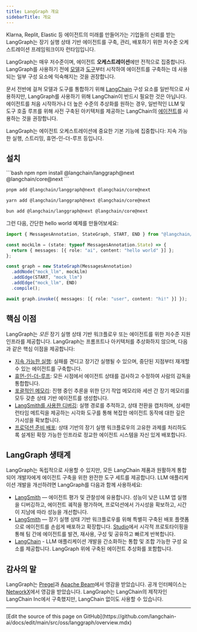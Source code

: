 ```yaml
---
title: LangGraph 개요
sidebarTitle: 개요
---
```



<AlphaCallout />

Klarna, Replit, Elastic 등 에이전트의 미래를 만들어가는 기업들의 신뢰를 받는 LangGraph는 장기 실행 상태 기반 에이전트를 구축, 관리, 배포하기 위한 저수준 오케스트레이션 프레임워크이자 런타임입니다.

LangGraph는 매우 저수준이며, 에이전트 **오케스트레이션**에만 전적으로 집중합니다. LangGraph를 사용하기 전에 [모델](/oss/javascript/langchain/models)과 [도구](/oss/javascript/langchain/tools)부터 시작하여 에이전트를 구축하는 데 사용되는 일부 구성 요소에 익숙해지는 것을 권장합니다.

문서 전반에 걸쳐 모델과 도구를 통합하기 위해 [LangChain](/oss/javascript/langchain/overview) 구성 요소를 일반적으로 사용하지만, LangGraph를 사용하기 위해 LangChain이 반드시 필요한 것은 아닙니다. 에이전트를 처음 시작하거나 더 높은 수준의 추상화를 원하는 경우, 일반적인 LLM 및 도구 호출 루프를 위해 사전 구축된 아키텍처를 제공하는 LangChain의 [에이전트](/oss/javascript/langchain/agents)를 사용하는 것을 권장합니다.

LangGraph는 에이전트 오케스트레이션에 중요한 기본 기능에 집중합니다: 지속 가능한 실행, 스트리밍, 휴먼-인-더-루프 등입니다.

## <Icon icon="download" size={20} /> 설치



<CodeGroup>
```bash npm
npm install @langchain/langgraph@next @langchain/core@next
```

```bash pnpm
pnpm add @langchain/langgraph@next @langchain/core@next
```

```bash yarn
yarn add @langchain/langgraph@next @langchain/core@next
```

```bash bun
bun add @langchain/langgraph@next @langchain/core@next
```
</CodeGroup>


그런 다음, 간단한 hello world 예제를 만들어보세요:



```typescript
import { MessagesAnnotation, StateGraph, START, END } from "@langchain/langgraph";

const mockLlm = (state: typeof MessagesAnnotation.State) => {
  return { messages: [{ role: "ai", content: "hello world" }] };
};

const graph = new StateGraph(MessagesAnnotation)
  .addNode("mock_llm", mockLlm)
  .addEdge(START, "mock_llm")
  .addEdge("mock_llm", END)
  .compile();

await graph.invoke({ messages: [{ role: "user", content: "hi!" }] });
```


## 핵심 이점

LangGraph는 *모든* 장기 실행 상태 기반 워크플로우 또는 에이전트를 위한 저수준 지원 인프라를 제공합니다. LangGraph는 프롬프트나 아키텍처를 추상화하지 않으며, 다음과 같은 핵심 이점을 제공합니다:

* [지속 가능한 실행](/oss/javascript/langgraph/durable-execution): 실패를 견디고 장기간 실행될 수 있으며, 중단된 지점부터 재개할 수 있는 에이전트를 구축합니다.
* [휴먼-인-더-루프](/oss/javascript/langgraph/interrupts): 모든 시점에서 에이전트 상태를 검사하고 수정하여 사람의 감독을 통합합니다.
* [포괄적인 메모리](/oss/javascript/concepts/memory): 진행 중인 추론을 위한 단기 작업 메모리와 세션 간 장기 메모리를 모두 갖춘 상태 기반 에이전트를 생성합니다.
* [LangSmith를 사용한 디버깅](/langsmith/home): 실행 경로를 추적하고, 상태 전환을 캡처하며, 상세한 런타임 메트릭을 제공하는 시각화 도구를 통해 복잡한 에이전트 동작에 대한 깊은 가시성을 확보합니다.
* [프로덕션 준비 배포](/langsmith/deployments): 상태 기반의 장기 실행 워크플로우의 고유한 과제를 처리하도록 설계된 확장 가능한 인프라로 정교한 에이전트 시스템을 자신 있게 배포합니다.

## LangGraph 생태계

LangGraph는 독립적으로 사용할 수 있지만, 모든 LangChain 제품과 원활하게 통합되어 개발자에게 에이전트 구축을 위한 완전한 도구 세트를 제공합니다. LLM 애플리케이션 개발을 개선하려면 LangGraph를 다음과 함께 사용하세요:

* [LangSmith](http://www.langchain.com/langsmith) — 에이전트 평가 및 관찰성에 유용합니다. 성능이 낮은 LLM 앱 실행을 디버깅하고, 에이전트 궤적을 평가하며, 프로덕션에서 가시성을 확보하고, 시간이 지남에 따라 성능을 개선합니다.
* [LangSmith](/langsmith/home) — 장기 실행 상태 기반 워크플로우를 위해 특별히 구축된 배포 플랫폼으로 에이전트를 손쉽게 배포하고 확장합니다. [Studio](/langsmith/studio)에서 시각적 프로토타이핑을 통해 팀 간에 에이전트를 발견, 재사용, 구성 및 공유하고 빠르게 반복합니다.
* [LangChain](/oss/javascript/langchain/overview) - LLM 애플리케이션 개발을 간소화하는 통합 및 조합 가능한 구성 요소를 제공합니다. LangGraph 위에 구축된 에이전트 추상화를 포함합니다.

## 감사의 말

LangGraph는 [Pregel](https://research.google/pubs/pub37252/)과 [Apache Beam](https://beam.apache.org/)에서 영감을 받았습니다. 공개 인터페이스는 [NetworkX](https://networkx.org/documentation/latest/)에서 영감을 받았습니다. LangGraph는 LangChain의 제작자인 LangChain Inc에서 구축했지만, LangChain 없이도 사용할 수 있습니다.

---

<Callout icon="pen-to-square" iconType="regular">
  [Edit the source of this page on GitHub](https://github.com/langchain-ai/docs/edit/main/src/oss/langgraph/overview.mdx)
</Callout>
